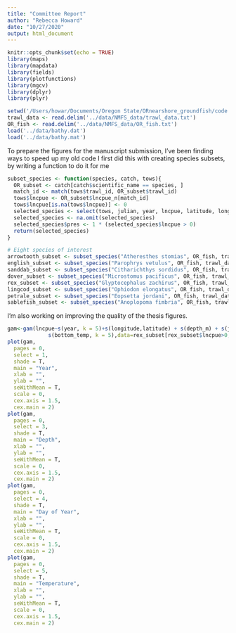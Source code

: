```yaml
---
title: "Committee Report"
author: "Rebecca Howard"
date: "10/27/2020"
output: html_document
---
```


```r
knitr::opts_chunk$set(echo = TRUE)
library(maps)
library(mapdata)
library(fields)
library(plotfunctions)
library(mgcv)
library(dplyr)
library(plyr)

setwd('/Users/howar/Documents/Oregon State/ORnearshore_groundfish/code')
trawl_data <- read.delim('../data/NMFS_data/trawl_data.txt')
OR_fish <- read.delim('../data/NMFS_data/OR_fish.txt')
load('../data/bathy.dat')
load('../data/bathy.mat')
```

To prepare the figures for the manuscript submission, I've been finding ways to speed up my old code
I first did this with creating species subsets, by writing a function to do it for me
```r
subset_species <- function(species, catch, tows){
  OR_subset <- catch[catch$scientific_name == species, ]
  match_id <- match(tows$trawl_id, OR_subset$trawl_id)
  tows$lncpue <- OR_subset$lncpue_n[match_id]
  tows$lncpue[is.na(tows$lncpue)] <- 0
  selected_species <- select(tows, julian, year, lncpue, latitude, longitude, bottom_temp, depth_m)
  selected_species <- na.omit(selected_species)
  selected_species$pres <- 1 * (selected_species$lncpue > 0)
  return(selected_species)
}

# Eight species of interest
arrowtooth_subset <- subset_species("Atheresthes stomias", OR_fish, trawl_data)
english_subset <- subset_species("Parophrys vetulus", OR_fish, trawl_data)
sanddab_subset <- subset_species("Citharichthys sordidus", OR_fish, trawl_data)
dover_subset <- subset_species("Microstomus pacificus", OR_fish, trawl_data)
rex_subset <- subset_species("Glyptocephalus zachirus", OR_fish, trawl_data)
lingcod_subset <- subset_species("Ophiodon elongatus", OR_fish, trawl_data)
petrale_subset <- subset_species("Eopsetta jordani", OR_fish, trawl_data)
sablefish_subset <- subset_species("Anoplopoma fimbria", OR_fish, trawl_data)
```


I'm also working on improving the quality of the thesis figures.

```r
gam<-gam(lncpue~s(year, k = 5)+s(longitude,latitude) + s(depth_m) + s(julian, k = 5) + 
             s(bottom_temp, k = 5),data=rex_subset[rex_subset$lncpue>0,])
plot(gam,
  pages = 0,
  select = 1,
  shade = T,
  main = "Year",
  xlab = "",
  ylab = "",
  seWithMean = T,
  scale = 0,
  cex.axis = 1.5,
  cex.main = 2)
plot(gam,
  pages = 0,
  select = 3,
  shade = T,
  main = "Depth",
  xlab = "",
  ylab = "",
  seWithMean = T,
  scale = 0,
  cex.axis = 1.5,
  cex.main = 2)
plot(gam,
  pages = 0,
  select = 4,
  shade = T,
  main = "Day of Year",
  xlab = "",
  ylab = "",
  seWithMean = T,
  scale = 0,
  cex.axis = 1.5,
  cex.main = 2)
plot(gam,
  pages = 0,
  select = 5,
  shade = T,
  main = "Temperature",
  xlab = "",
  ylab = "",
  seWithMean = T,
  scale = 0,
  cex.axis = 1.5,
  cex.main = 2)
```

